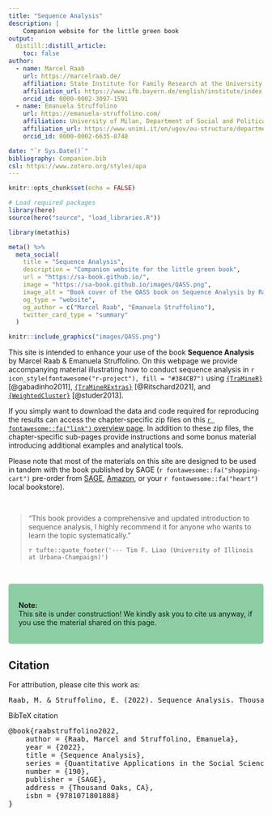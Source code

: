 ```yaml
---
title: "Sequence Analysis"
description: |
    Companion website for the little green book
output:
  distill::distill_article:
    toc: false
author:
  - name: Marcel Raab
    url: https://marcelraab.de/
    affiliation: State Institute for Family Research at the University of Bamberg (ifb)
    affiliation_url: https://www.ifb.bayern.de/english/institute/index.php
    orcid_id: 0000-0002-3097-1591
  - name: Emanuela Struffolino
    url: https://emanuela-struffolino.com/
    affiliation: University of Milan, Department of Social and Political Sciences
    affiliation_url: https://www.unimi.it/en/ugov/ou-structure/department-social-and-political-sciences
    orcid_id: 0000-0002-6635-8748

date: "`r Sys.Date()`"
bibliography: Companion.bib
csl: https://www.zotero.org/styles/apa
---
```


```r
knitr::opts_chunk$set(echo = FALSE)

# Load required packages
library(here)
source(here("source", "load_libraries.R"))

```

```r
library(metathis)

meta() %>%
  meta_social(
    title = "Sequence Analysis",
    description = "Companion website for the little green book",
    url = "https://sa-book.github.io/",
    image = "https://sa-book.github.io/images/QASS.png",
    image_alt = "Book cover of the QASS book on Sequence Analysis by Raab & Struffolino",
    og_type = "website",
    og_author = c("Marcel Raab", "Emanuela Struffolino"),
    twitter_card_type = "summary"
  )
```

::: {.floatting}

```r
knitr::include_graphics("images/QASS.png")
```

This site is intended to enhance your use of the book **Sequence Analysis** by Marcel Raab & Emanuela Struffolino. On this webpage we provide accompanying material illustrating how to conduct sequence analysis in `r icon_style(fontawesome("r-project"), fill = "#384CB7")` using [`{TraMineR}`](http://traminer.unige.ch){target="_blank"} [@gabadinho2011], [`{TraMineRExtras}`](http://traminer.unige.ch){target="_blank"} [@Ritschard2021], and [`{WeightedCluster}`](http://mephisto.unige.ch/weightedcluster){target="_blank"} [@studer2013].

If you simply want to download the data and code required for reproducing the results can access the chapter-specific zip files on this [`r fontawesome::fa("link")` overview page](rOverview.html). In addition to these zip files, the chapter-specific sub-pages provide instructions and some bonus material introducing additional examples and analytical tools.


Please note that most of the materials on this site are designed to be used in tandem with the book published by SAGE (`r fontawesome::fa("shopping-cart")` pre-order from [SAGE](https://us.sagepub.com/en-us/nam/sequence-analysis/book272086){target="_blank"},  [Amazon](https://www.amazon.com/dp/B09MJCBKC3/ref=cm_sw_em_r_mt_dp_YDSYM9W43ZEDWMZK27PV){target="_blank"}, or your `r fontawesome::fa("heart")` local bookstore). 

:::


<aside>

\

> "This book provides a comprehensive and updated introduction to sequence analysis,
>  I highly recommend it for anyone who wants to learn the topic systematically."
>
> `r tufte::quote_footer('--- Tim F. Liao (University of Illinois at Urbana-Champaign)')`

\

</aside>
 


```{=html}
<style>
div.green {background-color:#8DCEA4; border-radius: 5px; padding: 20px;}
</style>
```

::: green
**Note:**<br> This site is under construction! We kindly ask you to cite us anyway, if you use the material shared on this page.
:::


## Citation {.appendix}

For attribution, please cite this work as:

<!-- <style>
div.green { background-color:#8DCEA4; border-radius: 3px; padding: 10px;}
</style>
<div class = "green">
**Raab, M. & Struffolino, E. (2022). Sequence Analysis. Thousand Oaks, CA: Sage.**
</div> -->

<pre class="citation-appendix short">
Raab, M. & Struffolino, E. (2022). Sequence Analysis. Thousand Oaks, CA: Sage.
</pre>

<p>BibTeX citation</p>
<pre class="citation-appendix long">@book{raabstruffolino2022,
	author = {Raab, Marcel and Struffolino, Emanuela},
	year = {2022},
	title = {Sequence Analysis},
	series = {Quantitative Applications in the Social Sciences},
	number = {190},
	publisher = {SAGE},
	address = {Thousand Oaks, CA},
	isbn = {9781071801888}
}</pre>

